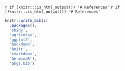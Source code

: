 
`r if (knitr:::is_html_output()) '# References'`
`r if (!knitr:::is_html_output()) '# References'`

```r
knitr::write_bib(c(
  .packages(), 
  'shiny', 
  'agricolae',
  'ggplot2',
  'bookdown',
  'knitr', 
  'rmarkdown', 
  'GerminaR'),
  'pkgs.bib')
```


